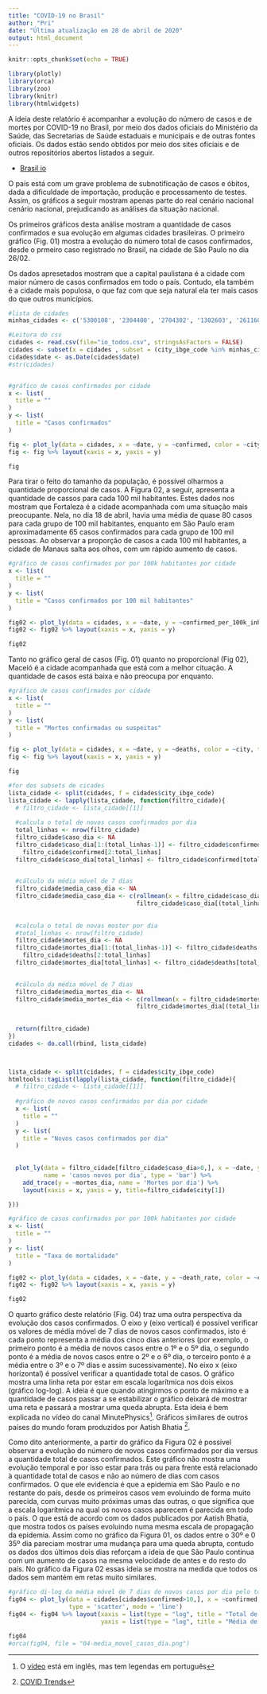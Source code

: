 ```yaml
---
title: "COVID-19 no Brasil"
author: "Pri"
date: "Última atualização em 28 de abril de 2020"
output: html_document
---
```



```r
knitr::opts_chunk$set(echo = TRUE)
```

```r

library(plotly)
library(orca)
library(zoo)
library(knitr)
library(htmlwidgets)

```

A ideia deste relatório é acompanhar a evolução do número de casos e de mortes por COVID-19 no Brasil, por meio dos dados oficiais do Ministério da Saúde, das Secretarias de Saúde estaduais e municipais e de outras fontes oficiais. Os dados estão sendo obtidos por meio dos sites oficiais e de outros repositórios abertos listados a seguir.

* [Brasil io](https://brasil.io/covid19/)

O país está com um grave problema de subnotificação de casos e óbitos, dada a dificuldade de importação, produção e processamento de testes. Assim, os gráficos a seguir mostram apenas parte do real cenário nacional cenário nacional, prejudicando as análises da situação nacional.

Os primeiros gráficos desta análise mostram a quantidade de casos confirmados e sua evolução em algumas cidades brasileiras. O primeiro gráfico (Fig. 01) mostra a evolução do número total de casos confirmados, desde o prmeiro caso registrado no Brasil, na cidade de São Paulo no dia 26/02.

Os dados apresetados mostram que a capital paulistana é a cidade com maior número de casos confirmados em todo o país. Contudo, ela também é a cidade mais populosa, o que faz com que seja natural ela ter mais casos do que outros municípios.



```r

#lista de cidades
minhas_cidades <- c('5300108', '2304400', '2704302', '1302603', '2611606', '3304557', '3550308', '2111300')

#Leitura do csv
cidades <- read.csv(file="io_todos.csv", stringsAsFactors = FALSE)
cidades <- subset(x = cidades , subset = (city_ibge_code %in% minhas_cidades))
cidades$date <- as.Date(cidades$date)
#str(cidades)


#gráfico de casos confirmados por cidade
x <- list(
  title = ""
)
y <- list(
  title = "Casos confirmados"
)

fig <- plot_ly(data = cidades, x = ~date, y = ~confirmed, color = ~city, type = 'scatter', mode = 'markers')
fig <- fig %>% layout(xaxis = x, yaxis = y)
```



```r
fig
```



Para tirar o feito do tamanho da população, é possível olharmos a quantidade proporcional de casos. A Figura 02, a seguir, apresenta a quantidade de cassos para cada 100 mil habitantes. Estes dados nos mostram que Fortaleza é a cidade acompanhada com uma situação mais preocupante. Nela, no dia 18 de abril, havia uma média de quase 80 casos para cada grupo de 100 mil habitantes, enquanto em São Paulo eram aproximadamente 65 casos confirmados para cada grupo de 100 mil pessoas. Ao observar a proporção de casos a cada 100 mil habitantes, a cidade de Manaus salta aos olhos, com um rápido aumento de casos.

```r
#gráfico de casos confirmados por por 100k habitantes por cidade
x <- list(
  title = ""
)
y <- list(
  title = "Casos confirmados por 100 mil habitantes"
)

fig02 <- plot_ly(data = cidades, x = ~date, y = ~confirmed_per_100k_inhabitants, color = ~city, type = 'scatter', mode = 'markers')
fig02 <- fig02 %>% layout(xaxis = x, yaxis = y)
```

```r
fig02
```

Tanto no gráfico geral de casos (Fig. 01) quanto no proporcional (Fig 02), Maceió é a cidade acompanhada que está com a melhor cituação. A quantidade de casos está baixa e não preocupa por enquanto.




```r

#gráfico de casos confirmados por cidade
x <- list(
  title = ""
)
y <- list(
  title = "Mortes confirmadas ou suspeitas"
)

fig <- plot_ly(data = cidades, x = ~date, y = ~deaths, color = ~city, type = 'scatter', mode = 'markers')
fig <- fig %>% layout(xaxis = x, yaxis = y)
```



```r
fig
```


```r
#for dos subsets de cicades
lista_cidade <- split(cidades, f = cidades$city_ibge_code)
lista_cidade <- lapply(lista_cidade, function(filtro_cidade){
  # filtro_cidade <- lista_cidade[[1]]
  
  #calcula o total de novos casos confirmados por dia
  total_linhas <- nrow(filtro_cidade)
  filtro_cidade$caso_dia <- NA
  filtro_cidade$caso_dia[1:(total_linhas-1)] <- filtro_cidade$confirmed[1:(total_linhas-1)]-
    filtro_cidade$confirmed[2:total_linhas]
  filtro_cidade$caso_dia[total_linhas] <- filtro_cidade$confirmed[total_linhas]

  
  #cálculo da média móvel de 7 dias 
  filtro_cidade$media_caso_dia <- NA
  filtro_cidade$media_caso_dia <- c(rollmean(x = filtro_cidade$caso_dia, k = 7), 
                                    filtro_cidade$caso_dia[(total_linhas-5):total_linhas])
  
  
  #calcula o total de novas moster por dia
  #total_linhas <- nrow(filtro_cidade)
  filtro_cidade$mortes_dia <- NA
  filtro_cidade$mortes_dia[1:(total_linhas-1)] <- filtro_cidade$deaths[1:(total_linhas-1)]-
    filtro_cidade$deaths[2:total_linhas]
  filtro_cidade$mortes_dia[total_linhas] <- filtro_cidade$deaths[total_linhas]

  
  #cálculo da média móvel de 7 dias 
  filtro_cidade$media_mortes_dia <- NA
  filtro_cidade$media_mortes_dia <- c(rollmean(x = filtro_cidade$mortes_dia, k = 7), 
                                    filtro_cidade$mortes_dia[(total_linhas-5):total_linhas])
  
  
  return(filtro_cidade)
})
cidades <- do.call(rbind, lista_cidade)



lista_cidade <- split(cidades, f = cidades$city_ibge_code)
htmltools::tagList(lapply(lista_cidade, function(filtro_cidade){
  # filtro_cidade <- lista_cidade[[1]]
  
  #gráfico de novos casos confirmados por dia por cidade
  x <- list(
    title = ""
  )
  y <- list(
    title = "Novos casos confirmados por dia"
  )
  
  
  plot_ly(data = filtro_cidade[filtro_cidade$caso_dia>0,], x = ~date, y = ~caso_dia, 
          name = 'casos novos por dia', type = 'bar') %>% 
    add_trace(y = ~mortes_dia, name = 'Mortes por dia') %>% 
    layout(xaxis = x, yaxis = y, title=filtro_cidade$city[1])

}))


```


```r
#gráfico de casos confirmados por por 100k habitantes por cidade
x <- list(
  title = ""
)
y <- list(
  title = "Taxa de mortalidade"
)

fig02 <- plot_ly(data = cidades, x = ~date, y = ~death_rate, color = ~city, type = 'scatter', mode = 'line')
fig02 <- fig02 %>% layout(xaxis = x, yaxis = y)
```

```r
fig02
```


O quarto gráfico deste relatório (Fig. 04) traz uma outra perspectiva da evolução dos casos confirmados. O eixo y (eixo vertical) é possível verificar os valores de média móvel de 7 dias de novos casos confirmados, isto é cada ponto representa a média dos cinco dias anteriores (por exemplo, o primeiro ponto é a média de novos casos entre o 1º e o 5º dia, o segundo ponto é a média de novos casos entre o 2º e o 6º dia, o terceiro ponto é a média entre o 3º e o 7º dias e assim sucessivamente). No eixo x (eixo horizontal) é possível verificar a quantidade total de casos. O gráfico mostra uma linha reta por estar em escala logarítmica nos dois eixos (gráfico log-log). A ideia é que quando atingirmos o ponto de máximo e a quantidade de casos passar a se estabilizar o gráfico deixará de mostrar uma reta e passará a mostrar uma queda abrupta. Esta ideia é bem explicada no vídeo do canal MinutePhysics[^1]. Gráficos similares de outros países do mundo foram produzidos por Aatish Bhatia [^2]. 

[^1]: O [vídeo](https://www.youtube.com/watch?feature=youtu.be&v=54XLXg4fYsc&app=desktop) está em inglês, mas tem legendas em português 
[^2]: [COVID Trends](https://aatishb.com/covidtrends/)

Como dito anteriormente, a partir do gráfico da Figura 02 é possível observar a evolução do número de novos casos confirmados por dia versus a quantidade total de casos confirmados. Este gráfico não mostra uma evolução temporal e por isso estar para trás ou para frente está relacionado à quantidade total de casos e não ao número de dias com casos confirmados. O que ele evidencia é que a epidemia em São Paulo e no restante do país, desde os primeiros casos vem evoluindo de forma muito parecida, com curvas muito próximas umas das outras, o que significa que a escala logarítmica na qual os novos casos aparecem é parecida em todo o país. O que está de acordo com os dados publicados por Aatish Bhatia, que mostra todos os países evoluindo numa mesma escala de propagação da epidemia. Assim como no gráfico da Figura 01, os dados entre o 30º e 0 35º dia pareciam mostrar uma mudança para uma queda abrupta, contudo os dados dos últimos dois dias reforçam a ideia de que São Paulo continua com um aumento de casos na mesma velocidade de antes e do resto do país. No gráfico da Figura 02 essas ideia se mostra na medida que todos os dados sem mantém em retas muito similares. 



```r
#gráfico di-log da média móvel de 7 dias de novos casos por dia pelo total de casos
fig04 <- plot_ly(data = cidades[cidades$confirmed>10,], x = ~confirmed, y = ~media_caso_dia, color = ~city, 
                 type = 'scatter', mode = 'line')
fig04 <- fig04 %>% layout(xaxis = list(type = "log", title = "Total de casos confirmados"), 
                          yaxis = list(type = "log", title = "Média de novos casos confirmados por dia"))
```

```r
fig04
#orca(fig04, file = "04-media_movel_casos_dia.png")

```


